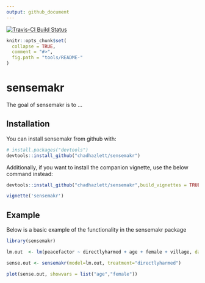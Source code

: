```yaml
---
output: github_document
---
```


<!-- README.md is generated from README.Rmd. Please edit that file -->

[![Travis-CI Build Status](https://travis-ci.org/chadhazlett/sensemakr.svg?branch=master)](https://travis-ci.org/chadhazlett/sensemakr)



```r
knitr::opts_chunk$set(
  collapse = TRUE,
  comment = "#>",
  fig.path = "tools/README-"
)
```

# sensemakr

The goal of sensemakr is to ...

## Installation

You can install sensemakr from github with:

```r
# install.packages("devtools")
devtools::install_github("chadhazlett/sensemakr")


```

Additionally, if you want to install the companion vignette, use the below command instead:

```r

devtools::install_github("chadhazlett/sensemakr",build_vignettes = TRUE,force=TRUE)

vignette('sensemakr')

```


## Example

Below is a basic example of the functionality in the sensemakr package


```r

library(sensemakr)

lm.out  <- lm(peacefactor ~ directlyharmed + age + female + village, data = darfur)

sense.out <- sensemakr(model=lm.out, treatment="directlyharmed")

plot(sense.out, showvars = list("age","female"))

```
